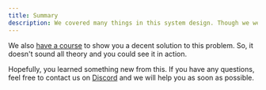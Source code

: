 ```yaml
---
title: Summary
description: We covered many things in this system design. Though we were focusing on "Dynamic Pricing Page", we showed you the fundamental concept that can be used in various situations.
---
```


We also [have a course](/learn/frontend/courses/dynamic-pricing-page/overview) to show you a decent solution to this problem. So, it doesn't sound all theory and you could see it in action.

Hopefully, you learned something new from this. If you have any questions, feel free to contact us on [Discord](https://discord.gg/DWAVqksVtx) and we will help you as soon as possible.
